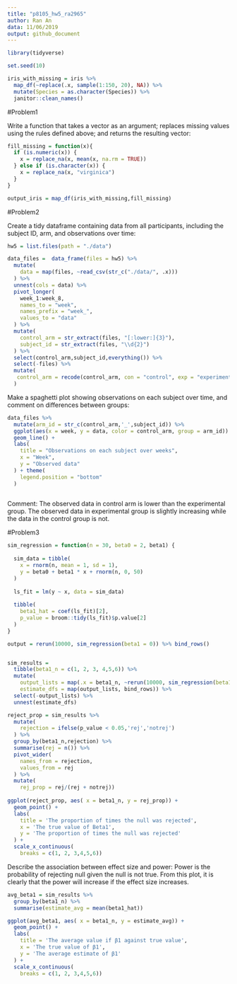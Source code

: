 ```yaml
---
title: "p8105_hw5_ra2965"
author: Ran An
data: 11/06/2019
output: github_document
---
```

```r
library(tidyverse)

set.seed(10)

iris_with_missing = iris %>% 
  map_df(~replace(.x, sample(1:150, 20), NA)) %>%
  mutate(Species = as.character(Species)) %>% 
  janitor::clean_names()
```
#Problem1

Write a function that takes a vector as an argument; replaces missing values using the rules defined above; and returns the resulting vector:
```r

fill_missing = function(x){
  if (is.numeric(x)) {
    x = replace_na(x, mean(x, na.rm = TRUE))
  } else if (is.character(x)) {
    x = replace_na(x, "virginica")
  }
}

output_iris = map_df(iris_with_missing,fill_missing)
```
#Problem2

Create a tidy dataframe containing data from all participants, including the subject ID, arm, and observations over time:
```r
hw5 = list.files(path = "./data") 

data_files =  data_frame(files = hw5) %>%  
  mutate(
    data = map(files, ~read_csv(str_c("./data/", .x)))
  ) %>% 
  unnest(cols = data) %>% 
  pivot_longer( 
    week_1:week_8,
    names_to = "week",
    names_prefix = "week_",
    values_to = "data"
  ) %>% 
  mutate(
    control_arm = str_extract(files, "[:lower:]{3}"),
    subject_id = str_extract(files, "\\d{2}")
  ) %>% 
  select(control_arm,subject_id,everything()) %>% 
  select(-files) %>% 
  mutate(
   control_arm = recode(control_arm, con = "control", exp = "experimental")
  )
```
Make a spaghetti plot showing observations on each subject over time, and comment on differences between groups:
```r

data_files %>% 
  mutate(arm_id = str_c(control_arm,'_',subject_id)) %>% 
  ggplot(aes(x = week, y = data, color = control_arm, group = arm_id)) +
  geom_line() +
  labs(
    title = "Observations on each subject over weeks",
    x = "Week",
    y = "Observed data"
  ) + theme(
    legend.position = "bottom"
  )
  
```
Comment: The observed data in control arm is lower than the experimental group. The observed data in experimental group is slightly increasing while the data in the control group is not.


#Problem3
```r
sim_regression = function(n = 30, beta0 = 2, beta1) {
  
  sim_data = tibble(
    x = rnorm(n, mean = 1, sd = 1),
    y = beta0 + beta1 * x + rnorm(n, 0, 50)
  )
  
  ls_fit = lm(y ~ x, data = sim_data)
  
  tibble(
    beta1_hat = coef(ls_fit)[2],
    p_value = broom::tidy(ls_fit)$p.value[2]
  )
}

output = rerun(10000, sim_regression(beta1 = 0)) %>% bind_rows()



```

```r
sim_results = 
  tibble(beta1_n = c(1, 2, 3, 4,5,6)) %>% 
  mutate(
    output_lists = map(.x = beta1_n, ~rerun(10000, sim_regression(beta1 = .x))),
    estimate_dfs = map(output_lists, bind_rows)) %>% 
  select(-output_lists) %>% 
  unnest(estimate_dfs)
```


```r

reject_prop = sim_results %>% 
  mutate(
    rejection = ifelse(p_value < 0.05,'rej','notrej')
  ) %>% 
  group_by(beta1_n,rejection) %>% 
  summarise(rej = n()) %>% 
  pivot_wider(
    names_from = rejection,
    values_from = rej
  ) %>% 
  mutate(
    rej_prop = rej/(rej + notrej))
    
ggplot(reject_prop, aes( x = beta1_n, y = rej_prop)) +
  geom_point() +
  labs(
    title = 'The proportion of times the null was rejected',
    x = 'The true value of Beta1',
    y = 'The proportion of times the null was rejected'
  ) + 
  scale_x_continuous(
    breaks = c(1, 2, 3,4,5,6))

```

Describe the association between effect size and power: 
Power is the probability of rejecting null given the null is not true. From this plot, it is clearly that the power will increase if the effect size increases.


```r
avg_beta1 = sim_results %>% 
  group_by(beta1_n) %>% 
  summarise(estimate_avg = mean(beta1_hat))

ggplot(avg_beta1, aes( x = beta1_n, y = estimate_avg)) +
  geom_point() +
  labs(
    title = 'The average value if β1 against true value',
    x = 'The true value of β1',
    y = 'The average estimate of β1'
  ) + 
  scale_x_continuous(
    breaks = c(1, 2, 3,4,5,6))
```

